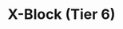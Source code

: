 ---
title: "X-Block (Tier 6)"
meta_title: "X-Block (Tier 6) craft"
description: "Craft de X-Block (Tier 6)"
rank: "s"
draft: false
name: "X-Block (Tier 6)"
recipe_img: "https://wiki.pokexgames.com/images/3/3c/Blockt6.png"
level: 100
craft_time: 129600
result: 1
value_npc: 1
ingredients:
  - name: "Gold Bar"
    quantity: 650
    item_img: "https://wiki.pokexgames.com/images/0/07/Gold_bar.png"
    value_npc: 1
---